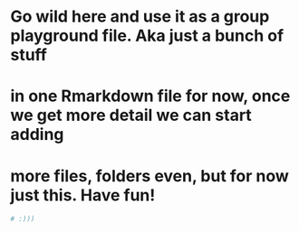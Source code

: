 # Go wild here and use it as a group playground file. Aka just a bunch of stuff 
# in one Rmarkdown file for now, once we get more detail we can start adding 
# more files, folders even, but for now just this. Have fun!

```r

# :)))

```

